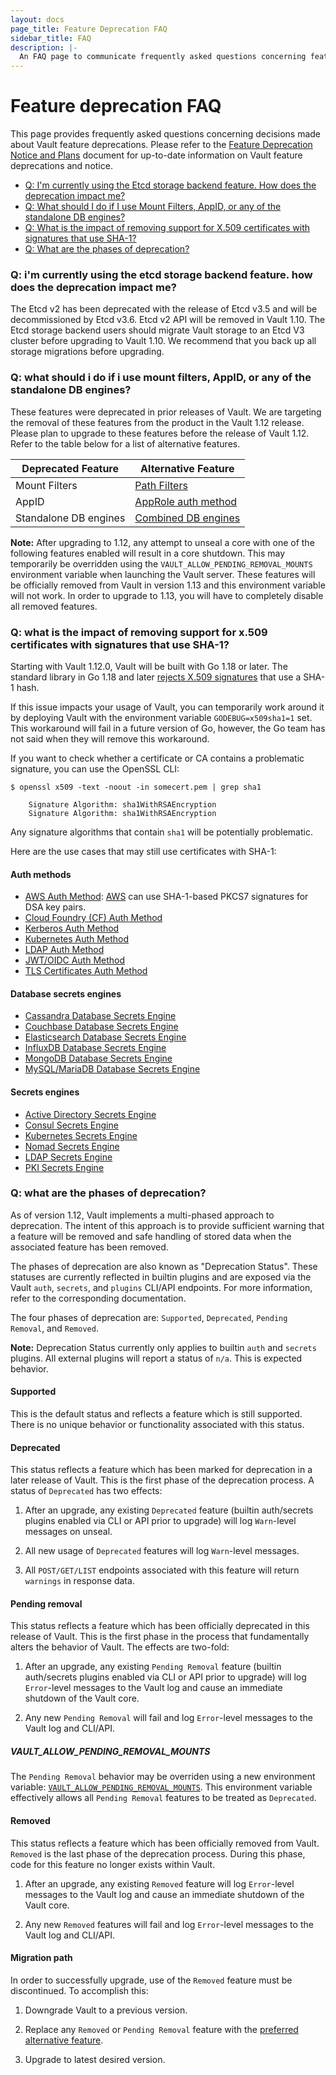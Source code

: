 ```yaml
---
layout: docs
page_title: Feature Deprecation FAQ
sidebar_title: FAQ
description: |-
  An FAQ page to communicate frequently asked questions concerning feature deprecations.
---
```

<!-- TODO: Remove documentation regarding older Vault versions -->
# Feature deprecation FAQ

This page provides frequently asked questions concerning decisions made about Vault feature deprecations. Please refer to the [Feature Deprecation Notice and Plans](/vault/docs/deprecation) document for up-to-date information on Vault feature deprecations and notice.

- [Q: I'm currently using the Etcd storage backend feature. How does the deprecation impact me?](#q-i-m-currently-using-the-etcd-storage-backend-feature-how-does-the-deprecation-impact-me)
- [Q: What should I do if I use Mount Filters, AppID, or any of the standalone DB engines?](#q-what-should-i-do-if-i-use-mount-filters-appid-or-any-of-the-standalone-db-engines)
- [Q: What is the impact of removing support for X.509 certificates with signatures that use SHA-1?](#q-what-is-the-impact-of-removing-support-for-x-509-certificates-with-signatures-that-use-sha-1)
- [Q: What are the phases of deprecation?](#q-what-are-the-phases-of-deprecation)

### Q: i'm currently using the etcd storage backend feature. how does the deprecation impact me?

The Etcd v2 has been deprecated with the release of Etcd v3.5 and will be decommissioned by Etcd v3.6. Etcd v2 API will be removed in Vault 1.10. The Etcd storage backend users should migrate Vault storage to an Etcd V3 cluster before upgrading to Vault 1.10. We recommend that you back up all storage migrations before upgrading.

### Q: what should i do if i use mount filters, AppID, or any of the standalone DB engines?

These features were deprecated in prior releases of Vault. We are targeting the removal of these features from the product in the Vault 1.12 release. Please plan to upgrade to these features before the release of Vault 1.12. Refer to the table below for a list of alternative features.

| Deprecated Feature    | Alternative Feature                                                                                                 |
| --------------------- | ------------------------------------------------------------------------------------------------------------------- |
| Mount Filters         | [Path Filters](/vault/api-docs/system/replication/replication-performance#create-paths-filter) |
| AppID                 | [AppRole auth method](/vault/docs/auth/approle)                                                                           |
| Standalone DB engines | [Combined DB engines](/vault/docs/secrets/databases)                                                                      |

**Note:** After upgrading to 1.12, any attempt to unseal a core with one of the following features enabled will result in a core shutdown. This may temporarily be overridden using the `VAULT_ALLOW_PENDING_REMOVAL_MOUNTS` environment variable when launching the Vault server. These features will be officially removed from Vault in version 1.13 and this environment variable will not work. In order to upgrade to 1.13, you will have to completely disable all removed features.

### Q: what is the impact of removing support for x.509 certificates with signatures that use SHA-1?

Starting with Vault 1.12.0, Vault will be built with Go 1.18 or later.
The standard library in Go 1.18 and later [rejects X.509 signatures](https://go.dev/doc/go1.18#sha1) that use a SHA-1 hash.

If this issue impacts your usage of Vault, you can temporarily work around it by deploying Vault with the environment variable `GODEBUG=x509sha1=1` set.
This workaround will fail in a future version of Go, however, the Go team has not said when they will remove this workaround.

If you want to check whether a certificate or CA contains a problematic signature, you can use the OpenSSL CLI:

```shell-session
$ openssl x509 -text -noout -in somecert.pem | grep sha1

    Signature Algorithm: sha1WithRSAEncryption
    Signature Algorithm: sha1WithRSAEncryption
```

Any signature algorithms that contain `sha1` will be potentially problematic.

Here are the use cases that may still use certificates with SHA-1:

#### Auth methods

- [AWS Auth Method](/vault/docs/auth/aws): [AWS](https://docs.aws.amazon.com/AWSEC2/latest/UserGuide/instance-identity-documents.html) can use SHA-1-based PKCS7 signatures for DSA key pairs.
- [Cloud Foundry (CF) Auth Method ](/vault/docs/auth/cf)
- [Kerberos Auth Method](/vault/docs/auth/kerberos)
- [Kubernetes Auth Method](/vault/docs/auth/kubernetes)
- [LDAP Auth Method](/vault/docs/auth/ldap)
- [JWT/OIDC Auth Method](/vault/docs/auth/jwt/)
- [TLS Certificates Auth Method](/vault/docs/auth/cert)

#### Database secrets engines

- [Cassandra Database Secrets Engine](/vault/docs/secrets/databases/cassandra)
- [Couchbase Database Secrets Engine](/vault/docs/secrets/databases/couchbase)
- [Elasticsearch Database Secrets Engine](/vault/docs/secrets/databases/elasticdb)
- [InfluxDB Database Secrets Engine](/vault/docs/secrets/databases/influxdb)
- [MongoDB Database Secrets Engine](/vault/docs/secrets/databases/mongodb)
- [MySQL/MariaDB Database Secrets Engine](/vault/docs/secrets/databases/mysql-maria)

#### Secrets engines

- [Active Directory Secrets Engine](/vault/docs/secrets/ad)
- [Consul Secrets Engine](/vault/docs/secrets/consul)
- [Kubernetes Secrets Engine](/vault/docs/secrets/kubernetes)
- [Nomad Secrets Engine](/vault/docs/secrets/nomad)
- [LDAP Secrets Engine](/vault/docs/secrets/ldap)
- [PKI Secrets Engine](/vault/docs/secrets/pki/)

### Q: what are the phases of deprecation?

As of version 1.12, Vault implements a multi-phased approach to deprecation. The intent of this approach is to provide sufficient warning that a feature will be removed and safe handling of stored data when the associated feature has been removed.

The phases of deprecation are also known as "Deprecation Status". These statuses are currently reflected in builtin plugins and are exposed via the Vault `auth`, `secrets`, and `plugins` CLI/API endpoints. For more information, refer to the corresponding documentation.

The four phases of deprecation are: `Supported`, `Deprecated`, `Pending Removal`, and `Removed`.

**Note:** Deprecation Status currently only applies to builtin `auth` and `secrets` plugins. All external plugins will report a status of `n/a`. This is expected behavior.

#### Supported

This is the default status and reflects a feature which is still supported. There is no unique behavior or functionality associated with this status.

#### Deprecated

This status reflects a feature which has been marked for deprecation in a later release of Vault. This is the first phase of the deprecation process. A status of `Deprecated` has two effects:

1. After an upgrade, any existing `Deprecated` feature (builtin auth/secrets plugins enabled via CLI or API prior to upgrade) will log `Warn`-level messages on unseal.

2. All new usage of `Deprecated` features will log `Warn`-level messages.

3. All `POST/GET/LIST` endpoints associated with this feature will return `warnings` in response data.

#### Pending removal

This status reflects a feature which has been officially deprecated in this release of Vault. This is the first phase in the process that fundamentally alters the behavior of Vault. The effects are two-fold:

1. After an upgrade, any existing `Pending Removal` feature (builtin auth/secrets plugins enabled via CLI or API prior to upgrade) will log `Error`-level messages to the Vault log and cause an immediate shutdown of the Vault core.

2. Any new `Pending Removal` will fail and log `Error`-level messages to the Vault log and CLI/API.

##### VAULT_ALLOW_PENDING_REMOVAL_MOUNTS

The `Pending Removal` behavior may be overriden using a new environment variable: [`VAULT_ALLOW_PENDING_REMOVAL_MOUNTS`](/vault/docs/commands/server#vault_allow_pending_removal_mounts). This environment variable effectively allows all `Pending Removal` features to be treated as `Deprecated`.

#### Removed

This status reflects a feature which has been officially removed from Vault. `Removed` is the last phase of the deprecation process. During this phase, code for this feature no longer exists within Vault.

1. After an upgrade, any existing `Removed` feature will log `Error`-level messages to the Vault log and cause an immediate shutdown of the Vault core.

2. Any new `Removed` features will fail and log `Error`-level messages to the Vault log and CLI/API.

#### Migration path

In order to successfully upgrade, use of the `Removed` feature must be discontinued. To accomplish this:

1. Downgrade Vault to a previous version.

2. Replace any `Removed` or `Pending Removal` feature with the [preferred alternative feature](#q-what-should-i-do-if-i-use-mount-filters-appid-or-any-of-the-standalone-db-engines).

3. Upgrade to latest desired version.
